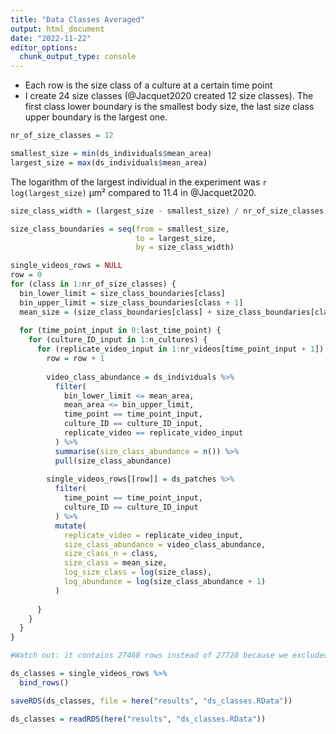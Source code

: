 ```yaml
---
title: "Data Classes Averaged"
output: html_document
date: "2022-11-22"
editor_options: 
  chunk_output_type: console
---
```


-   Each row is the size class of a culture at a certain time point
-   I create 24 size classes (@Jacquet2020 created 12 size classes). The first class lower boundary is the smallest body size, the last size class upper boundary is the largest one.

```r
nr_of_size_classes = 12

smallest_size = min(ds_individuals$mean_area)
largest_size = max(ds_individuals$mean_area)
```

The logarithm of the largest individual in the experiment was `r log(largest_size)` μm² compared to 11.4 in @Jacquet2020.

```r
size_class_width = (largest_size - smallest_size) / nr_of_size_classes

size_class_boundaries = seq(from = smallest_size,
                            to = largest_size,
                            by = size_class_width)

single_videos_rows = NULL
row = 0
for (class in 1:nr_of_size_classes) {
  bin_lower_limit = size_class_boundaries[class]
  bin_upper_limit = size_class_boundaries[class + 1]
  mean_size = (size_class_boundaries[class] + size_class_boundaries[class + 1]) / 2
  
  for (time_point_input in 0:last_time_point) {
    for (culture_ID_input in 1:n_cultures) {
      for (replicate_video_input in 1:nr_videos[time_point_input + 1]) {
        row = row + 1
        
        video_class_abundance = ds_individuals %>%
          filter(
            bin_lower_limit <= mean_area,
            mean_area <= bin_upper_limit,
            time_point == time_point_input,
            culture_ID == culture_ID_input,
            replicate_video == replicate_video_input
          ) %>%
          summarise(size_class_abundance = n()) %>%
          pull(size_class_abundance)
        
        single_videos_rows[[row]] = ds_patches %>%
          filter(
            time_point == time_point_input,
            culture_ID == culture_ID_input
          ) %>%
          mutate(
            replicate_video = replicate_video_input,
            size_class_abundance = video_class_abundance,
            size_class_n = class,
            size_class = mean_size,
            log_size_class = log(size_class),
            log_abundance = log(size_class_abundance + 1)
          )
        
      }
    }
  }
}

#Watch out: it contains 27468 rows instead of 27720 because we excluded already culture_ID = 60, which I spilled during the experiment.

ds_classes = single_videos_rows %>%
  bind_rows()

saveRDS(ds_classes, file = here("results", "ds_classes.RData"))
```

```r
ds_classes = readRDS(here("results", "ds_classes.RData"))
```